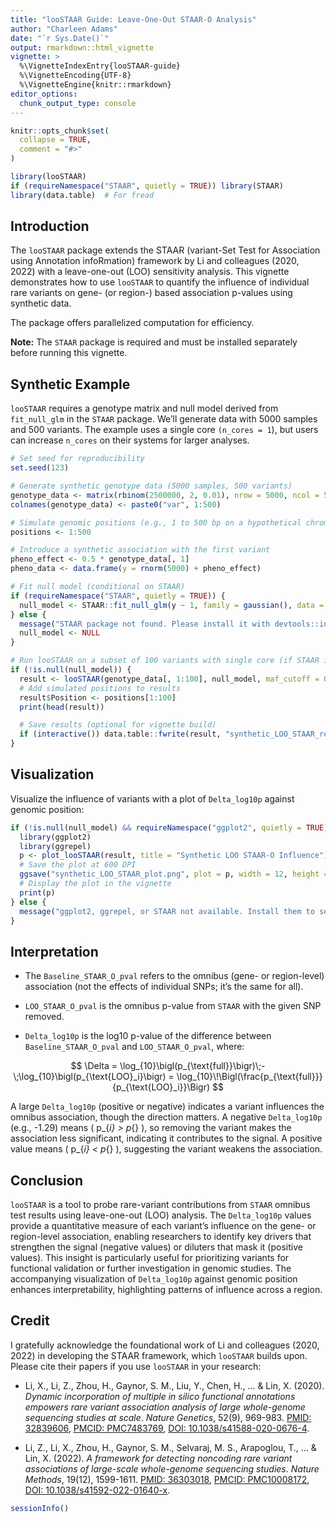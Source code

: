 ```yaml
---
title: "looSTAAR Guide: Leave-One-Out STAAR-O Analysis"
author: "Charleen Adams"
date: "`r Sys.Date()`"
output: rmarkdown::html_vignette
vignette: >
  %\VignetteIndexEntry{looSTAAR-guide}
  %\VignetteEncoding{UTF-8}
  %\VignetteEngine{knitr::rmarkdown}
editor_options: 
  chunk_output_type: console
---
```


```r
knitr::opts_chunk$set(
  collapse = TRUE,
  comment = "#>"
)

```

```r
library(looSTAAR)
if (requireNamespace("STAAR", quietly = TRUE)) library(STAAR)
library(data.table)  # For fread
```

## Introduction

The `looSTAAR` package extends the STAAR (variant-Set Test for Association using Annotation infoRmation) framework by Li and colleagues (2020, 2022) with a leave-one-out (LOO) sensitivity analysis. This vignette demonstrates how to use `looSTAAR` to quantify the influence of individual rare variants on gene- (or region-) based association p-values using synthetic data. 

The package offers parallelized computation for efficiency.

**Note:** The `STAAR` package is required and must be installed separately before running this vignette.

## Synthetic Example

`looSTAAR` requires a genotype matrix and null model derived from `fit_null_glm` in the `STAAR` package. We’ll generate data with 5000 samples and 500 variants. The example uses a single core `(n_cores = 1`), but users can increase `n_cores` on their systems for larger analyses.

```r
# Set seed for reproducibility
set.seed(123)

# Generate synthetic genotype data (5000 samples, 500 variants)
genotype_data <- matrix(rbinom(2500000, 2, 0.01), nrow = 5000, ncol = 500)
colnames(genotype_data) <- paste0("var", 1:500)

# Simulate genomic positions (e.g., 1 to 500 bp on a hypothetical chromosome)
positions <- 1:500

# Introduce a synthetic association with the first variant
pheno_effect <- 0.5 * genotype_data[, 1]
pheno_data <- data.frame(y = rnorm(5000) + pheno_effect)

# Fit null model (conditional on STAAR)
if (requireNamespace("STAAR", quietly = TRUE)) {
  null_model <- STAAR::fit_null_glm(y ~ 1, family = gaussian(), data = pheno_data)
} else {
  message("STAAR package not found. Please install it with devtools::install_github('xihaoli/STAAR') to run this example.")
  null_model <- NULL
}

# Run looSTAAR on a subset of 100 variants with single core (if STAAR is available)
if (!is.null(null_model)) {
  result <- looSTAAR(genotype_data[, 1:100], null_model, maf_cutoff = 0.01, n_cores = 1)
  # Add simulated positions to results
  result$Position <- positions[1:100]
  print(head(result))

  # Save results (optional for vignette build)
  if (interactive()) data.table::fwrite(result, "synthetic_LOO_STAAR_results.txt", sep = "\t")
}
```

## Visualization

Visualize the influence of variants with a plot of `Delta_log10p` against genomic position:

```r
if (!is.null(null_model) && requireNamespace("ggplot2", quietly = TRUE) && requireNamespace("ggrepel", quietly = TRUE)) {
  library(ggplot2)
  library(ggrepel)
  p <- plot_looSTAAR(result, title = "Synthetic LOO STAAR-O Influence")
  # Save the plot at 600 DPI
  ggsave("synthetic_LOO_STAAR_plot.png", plot = p, width = 12, height = 6, dpi = 600, units = "in")
  # Display the plot in the vignette
  print(p)
} else {
  message("ggplot2, ggrepel, or STAAR not available. Install them to see the plot.")
}
```

## Interpretation

- The `Baseline_STAAR_O_pval` refers to the omnibus (gene- or region-level) association (not the effects of individual SNPs; it's the same for all). 

- `LOO_STAAR_O_pval` is the omnibus p-value from `STAAR` with the given SNP removed. 

- `Delta_log10p` is the log10 p-value of the difference between `Baseline_STAAR_O_pval` and `LOO_STAAR_O_pval`, where:

$$
\Delta = \log_{10}\bigl(p_{\text{full}}\bigr)\;-\;\log_{10}\bigl(p_{\text{LOO}_i}\bigr)
= \log_{10}\!\Bigl(\frac{p_{\text{full}}}{p_{\text{LOO}_i}}\Bigr)
$$

A large `Delta_log10p` (positive or negative) indicates a variant influences the omnibus association, though the direction matters. A negative `Delta_log10p` (e.g., -1.29) means \( p_{\text{LOO}_i} > p_{\text{full}} \), so removing the variant makes the association less significant, indicating it contributes to the signal. A positive value means \( p_{\text{LOO}_i} < p_{\text{full}} \), suggesting the variant weakens the association. 

## Conclusion

`looSTAAR` is a tool to probe rare-variant contributions from `STAAR` omnibus test results using leave-one-out (LOO) analysis. The `Delta_log10p` values provide a quantitative measure of each variant’s influence on the gene- or region-level association, enabling researchers to identify key drivers that strengthen the signal (negative values) or diluters that mask it (positive values). This insight is particularly useful for prioritizing variants for functional validation or further investigation in genomic studies. The accompanying visualization of `Delta_log10p` against genomic position enhances interpretability, highlighting patterns of influence across a region.

## Credit

I gratefully acknowledge the foundational work of Li and colleagues (2020, 2022) in developing the STAAR framework, which `looSTAAR` builds upon. Please cite their papers if you use `looSTAAR` in your research:

- Li, X., Li, Z., Zhou, H., Gaynor, S. M., Liu, Y., Chen, H., ... & Lin, X. (2020). *Dynamic incorporation of multiple in silico functional annotations empowers rare variant association analysis of large whole-genome sequencing studies at scale*. *Nature Genetics*, 52(9), 969-983. [PMID: 32839606](https://pubmed.ncbi.nlm.nih.gov/32839606/), [PMCID: PMC7483769](https://www.ncbi.nlm.nih.gov/pmc/articles/PMC7483769/), [DOI: 10.1038/s41588-020-0676-4](https://doi.org/10.1038/s41588-020-0676-4).

- Li, Z., Li, X., Zhou, H., Gaynor, S. M., Selvaraj, M. S., Arapoglou, T., ... & Lin, X. (2022). *A framework for detecting noncoding rare variant associations of large-scale whole-genome sequencing studies*. *Nature Methods*, 19(12), 1599-1611. [PMID: 36303018](https://pubmed.ncbi.nlm.nih.gov/36303018/), [PMCID: PMC10008172](https://www.ncbi.nlm.nih.gov/pmc/articles/PMC10008172/), [DOI: 10.1038/s41592-022-01640-x](https://doi.org/10.1038/s41592-022-01640-x).

```r
sessionInfo()
```
